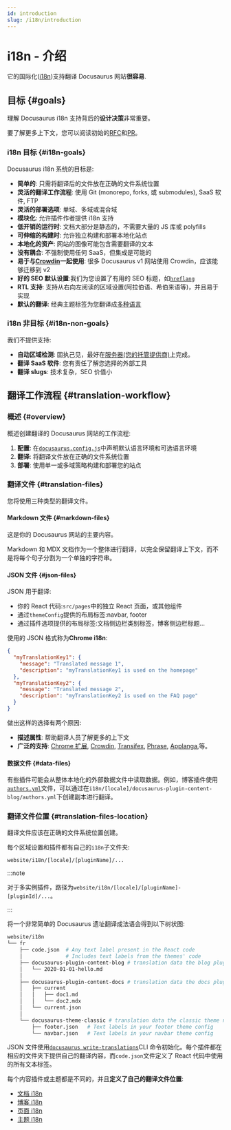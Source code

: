 ```yaml
---
id: introduction
slug: /i18n/introduction
---
```


# i18n - 介绍

它的国际化([i18n](https://en.wikipedia.org/wiki/Internationalization_and_localization))支持翻译 Docusaurus 网站**很容易**.

## 目标 {#goals}

理解 Docusaurus i18n 支持背后的**设计决策**非常重要。

要了解更多上下文，您可以阅读初始的[RFC](https://github.com/facebook/docusaurus/issues/3317)和[PR](https://github.com/facebook/docusaurus/pull/3325)。

### i18n 目标 {#i18n-goals}

Docusaurus i18n 系统的目标是:

- **简单的**: 只需将翻译后的文件放在正确的文件系统位置
- **灵活的翻译工作流程**: 使用 Git (monorepo, forks, 或 submodules), SaaS 软件, FTP
- **灵活的部署选项**: 单域、多域或混合域
- **模块化**: 允许插件作者提供 i18n 支持
- **低开销的运行时**: 文档大部分是静态的，不需要大量的 JS 库或 polyfills
- **可伸缩的构建时**: 允许独立构建和部署本地化站点
- **本地化的资产**: 网站的图像可能包含需要翻译的文本
- **没有耦合**: 不强制使用任何 SaaS，但集成是可能的
- **易于与[Crowdin](https://crowdin.com/)一起使用**: 很多 Docusaurus v1 网站使用 Crowdin，应该能够迁移到 v2
- **好的 SEO 默认设置**:我们为您设置了有用的 SEO 标题，如[`hreflang`](https://developers.google.com/search/docs/advanced/crawling/localized-versions)
- **RTL 支持**: 支持从右向左阅读的区域设置(阿拉伯语、希伯来语等)，并且易于实现
- **默认的翻译**: 经典主题标签为您翻译成[多种语言](https://github.com/facebook/docusaurus/tree/main/packages/docusaurus-theme-translations/locales)

### i18n 非目标 {#i18n-non-goals}

我们不提供支持:

- **自动区域检测**: 固执己见，最好在[服务器(您的托管提供商)](../deployment.mdx)上完成。
- **翻译 SaaS 软件**: 您有责任了解您选择的外部工具
- **翻译 slugs**: 技术复杂，SEO 价值小

## 翻译工作流程 {#translation-workflow}

### 概述 {#overview}

概述创建翻译的 Docusaurus 网站的工作流程:

1. **配置**: 在[`docusaurus.config.js`](../api/docusaurus.config.js.mdx#i18n)中声明默认语言环境和可选语言环境
2. **翻译**: 将翻译文件放在正确的文件系统位置
3. **部署**: 使用单一或多域策略构建和部署您的站点

### 翻译文件 {#translation-files}

您将使用三种类型的翻译文件。

#### Markdown 文件 {#markdown-files}

这是你的 Docusaurus 网站的主要内容。

Markdown 和 MDX 文档作为一个整体进行翻译，以完全保留翻译上下文，而不是将每个句子分割为一个单独的字符串。

#### JSON 文件 {#json-files}

JSON 用于翻译:

- 你的 React 代码:`src/pages`中的独立 React 页面，或其他组件
- 通过`themeConfig`提供的布局标签:navbar, footer
- 通过插件选项提供的布局标签:文档侧边栏类别标签，博客侧边栏标题…

使用的 JSON 格式称为**Chrome i18n**:

```json
{
  "myTranslationKey1": {
    "message": "Translated message 1",
    "description": "myTranslationKey1 is used on the homepage"
  },
  "myTranslationKey2": {
    "message": "Translated message 2",
    "description": "myTranslationKey2 is used on the FAQ page"
  }
}
```

做出这样的选择有两个原因:

- **描述属性**: 帮助翻译人员了解更多的上下文
- **广泛的支持**: [Chrome 扩展](https://developer.chrome.com/docs/extensions/mv2/i18n-messages/), [Crowdin](https://support.crowdin.com/file-formats/chrome-json/), [Transifex](https://docs.transifex.com/formats/chrome-json), [Phrase](https://help.phrase.com/help/chrome-json-messages), [Applanga](https://www.applanga.com/docs/formats/chrome_i18n_json),等。

#### 数据文件 {#data-files}

有些插件可能会从整体本地化的外部数据文件中读取数据。例如，博客插件使用[`authors.yml`](../blog.mdx#global-authors)文件，可以通过在`i18n/[locale]/docusaurus-plugin-content-blog/authors.yml`下创建副本进行翻译。

### 翻译文件位置 {#translation-files-location}

翻译文件应该在正确的文件系统位置创建。

每个区域设置和插件都有自己的`i18n`子文件夹:

```
website/i18n/[locale]/[pluginName]/...
```

:::note

对于多实例插件，路径为`website/i18n/[locale]/[pluginName]-[pluginId]/...`。

:::

将一个非常简单的 Docusaurus 遗址翻译成法语会得到以下树状图:

```bash
website/i18n
└── fr
    ├── code.json  # Any text label present in the React code
    │              # Includes text labels from the themes' code
    ├── docusaurus-plugin-content-blog # translation data the blog plugin needs
    │   └── 2020-01-01-hello.md
    │
    ├── docusaurus-plugin-content-docs # translation data the docs plugin needs
    │   ├── current
    │   │   ├── doc1.md
    │   │   └── doc2.mdx
    │   └── current.json
    │
    └── docusaurus-theme-classic # translation data the classic theme needs
        ├── footer.json   # Text labels in your footer theme config
        └── navbar.json   # Text labels in your navbar theme config
```

JSON 文件使用[`docusaurus write-translations`](../cli.mdx#docusaurus-write-translations-sitedir)CLI 命令初始化。每个插件都在相应的文件夹下提供自己的翻译内容，而`code.json`文件定义了 React 代码中使用的所有文本标签。

每个内容插件或主题都是不同的，并且**定义了自己的翻译文件位置**:

- [文档 i18n](../api/plugins/plugin-content-docs.mdx#i18n)
- [博客 i18n](../api/plugins/plugin-content-blog.mdx#i18n)
- [页面 i18n](../api/plugins/plugin-content-pages.mdx#i18n)
- [主题 i18n](../api/themes/theme-configuration.mdx#i18n)
